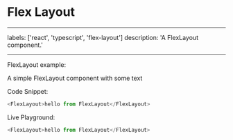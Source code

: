 # Flex Layout

---

labels: ['react', 'typescript', 'flex-layout']
description: 'A FlexLayout component.'

---


FlexLayout example:

A simple FlexLayout component with some text

Code Snippet:

```ts
<FlexLayout>hello from FlexLayout</FlexLayout>
```

Live Playground:

```ts live
<FlexLayout>hello from FlexLayout</FlexLayout>
```
